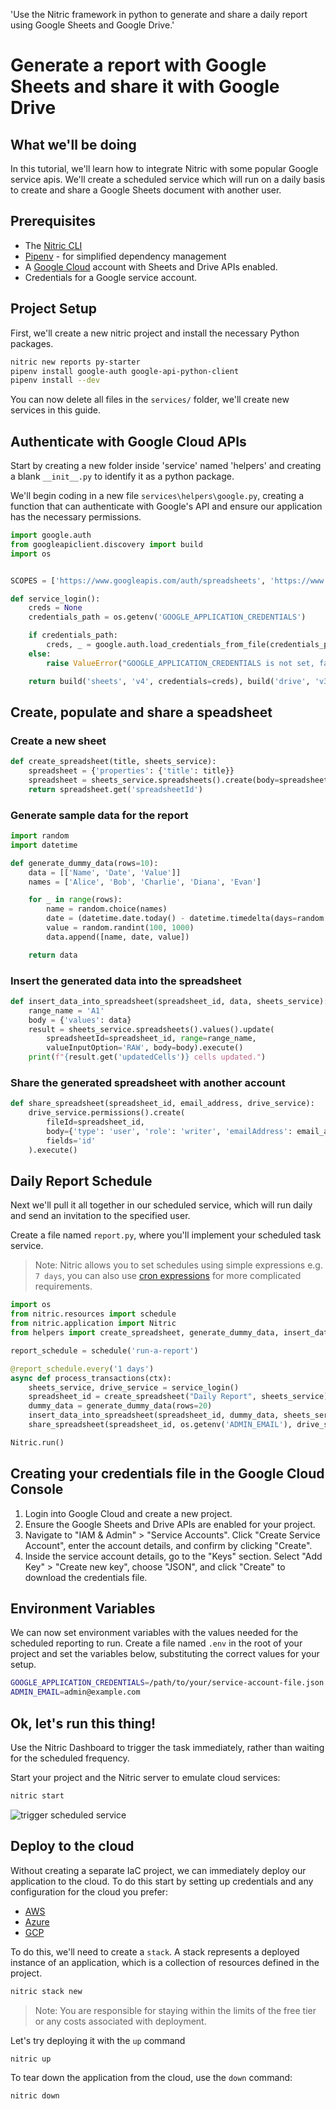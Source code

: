   'Use the Nitric framework in python to generate and share a daily report using Google Sheets and Google Drive.'

# Generate a report with Google Sheets and share it with Google Drive

## What we'll be doing

In this tutorial, we'll learn how to integrate Nitric with some popular Google service apis.
We'll create a scheduled service which will run on a daily basis to create and share a Google Sheets document with another user.

## Prerequisites

- The [Nitric CLI](/guides/getting-started/installation)
- [Pipenv](https://pypi.org/project/pipenv/) - for simplified dependency management
- A [Google Cloud](https://cloud.google.com) account with Sheets and Drive APIs enabled.
- Credentials for a Google service account.

## Project Setup

First, we'll create a new nitric project and install the necessary Python packages.

```bash
nitric new reports py-starter
pipenv install google-auth google-api-python-client
pipenv install --dev
```

You can now delete all files in the `services/` folder, we'll create new services in this guide.

## Authenticate with Google Cloud APIs

Start by creating a new folder inside 'service' named 'helpers' and creating a blank `__init__.py` to identify it as a python package.

We'll begin coding in a new file `services\helpers\google.py`, creating a function that can authenticate with Google's API and ensure our application has the necessary permissions.

```python
import google.auth
from googleapiclient.discovery import build
import os


SCOPES = ['https://www.googleapis.com/auth/spreadsheets', 'https://www.googleapis.com/auth/drive']

def service_login():
    creds = None
    credentials_path = os.getenv('GOOGLE_APPLICATION_CREDENTIALS')

    if credentials_path:
        creds, _ = google.auth.load_credentials_from_file(credentials_path, SCOPES)
    else:
        raise ValueError("GOOGLE_APPLICATION_CREDENTIALS is not set, failed to load credentials")

    return build('sheets', 'v4', credentials=creds), build('drive', 'v3', credentials=creds)
```

## Create, populate and share a speadsheet

### Create a new sheet

```python
def create_spreadsheet(title, sheets_service):
    spreadsheet = {'properties': {'title': title}}
    spreadsheet = sheets_service.spreadsheets().create(body=spreadsheet, fields='spreadsheetId').execute()
    return spreadsheet.get('spreadsheetId')
```

### Generate sample data for the report

```python
import random
import datetime

def generate_dummy_data(rows=10):
    data = [['Name', 'Date', 'Value']]
    names = ['Alice', 'Bob', 'Charlie', 'Diana', 'Evan']

    for _ in range(rows):
        name = random.choice(names)
        date = (datetime.date.today() - datetime.timedelta(days=random.randint(0, 365))).isoformat()
        value = random.randint(100, 1000)
        data.append([name, date, value])

    return data
```

### Insert the generated data into the spreadsheet

```python
def insert_data_into_spreadsheet(spreadsheet_id, data, sheets_service):
    range_name = 'A1'
    body = {'values': data}
    result = sheets_service.spreadsheets().values().update(
        spreadsheetId=spreadsheet_id, range=range_name,
        valueInputOption='RAW', body=body).execute()
    print(f"{result.get('updatedCells')} cells updated.")
```

### Share the generated spreadsheet with another account

```python
def share_spreadsheet(spreadsheet_id, email_address, drive_service):
    drive_service.permissions().create(
        fileId=spreadsheet_id,
        body={'type': 'user', 'role': 'writer', 'emailAddress': email_address},
        fields='id'
    ).execute()
```

## Daily Report Schedule

Next we'll pull it all together in our scheduled service, which will run daily and send an invitation to the specified user.

Create a file named `report.py`, where you'll implement your scheduled task service.

> Note: Nitric allows you to set schedules using simple expressions e.g. `7 days`, you can also use [cron expressions](/schedules#using-cron) for more complicated requirements.

```python
import os
from nitric.resources import schedule
from nitric.application import Nitric
from helpers import create_spreadsheet, generate_dummy_data, insert_data_into_spreadsheet, service_login, share_spreadsheet

report_schedule = schedule('run-a-report')

@report_schedule.every('1 days')
async def process_transactions(ctx):
    sheets_service, drive_service = service_login()
    spreadsheet_id = create_spreadsheet("Daily Report", sheets_service)
    dummy_data = generate_dummy_data(rows=20)
    insert_data_into_spreadsheet(spreadsheet_id, dummy_data, sheets_service)
    share_spreadsheet(spreadsheet_id, os.getenv('ADMIN_EMAIL'), drive_service)

Nitric.run()
```

## Creating your credentials file in the Google Cloud Console

1. Login into Google Cloud and create a new project.
2. Ensure the Google Sheets and Drive APIs are enabled for your project.
3. Navigate to "IAM & Admin" > "Service Accounts".
   Click "Create Service Account", enter the account details, and confirm by clicking "Create".
4. Inside the service account details, go to the "Keys" section.
   Select "Add Key" > "Create new key", choose "JSON", and click "Create" to download the credentials file.

## Environment Variables

We can now set environment variables with the values needed for the scheduled reporting to run. Create a file named `.env` in the root of your project and set the variables below, substituting the correct values for your setup.

```bash
GOOGLE_APPLICATION_CREDENTIALS=/path/to/your/service-account-file.json
ADMIN_EMAIL=admin@example.com
```

## Ok, let's run this thing!

Use the Nitric Dashboard to trigger the task immediately, rather than waiting for the scheduled frequency.

Start your project and the Nitric server to emulate cloud services:

```bash
nitric start
```

![trigger scheduled service](/docs/images/guides/scheduled-report/trigger.png)

## Deploy to the cloud

Without creating a separate IaC project, we can immediately deploy our application to the cloud. To do this start by setting up credentials and any configuration for the cloud you prefer:

- [AWS](/reference/providers/aws)
- [Azure](/reference/providers/azure)
- [GCP](/reference/providers/gcp)

To do this, we'll need to create a `stack`. A stack represents a deployed instance of an application, which is a collection of resources defined in the project.

```bash
nitric stack new
```

> Note: You are responsible for staying within the limits of the free tier or any costs associated with deployment.

Let's try deploying it with the `up` command

```bash
nitric up
```

To tear down the application from the cloud, use the `down` command:

```bash
nitric down
```
